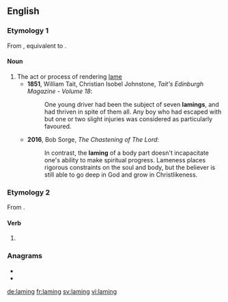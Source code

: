 ==English==

===Etymology 1===
From {{inh|en|enm|laminge}}, equivalent to {{suffix|en|lame|ing}}.

====Noun====
{{en-noun}}

# The act or process of rendering [[lame]]
#* '''1851''', William Tait, ‎Christian Isobel Johnstone, ''Tait's Edinburgh Magazine - Volume 18'':
#*: One young driver had been the subject of seven '''lamings''', and had thriven in spite of them all. Any boy who had escaped with but one or two slight injuries was considered as particularly favoured.
#* '''2016''', Bob Sorge, ''The Chastening of The Lord'':
#*: In contrast, the '''laming''' of a body part doesn't incapacitate one's ability to make spiritual progress. Lameness places rigorous constraints on the soul and body, but the believer is still able to go deep in God and grow in Christlikeness.

===Etymology 2===
From {{suffix|en|lame|ing}}.

====Verb====
{{head|en|present participle}}

# {{present participle of|lame|lang=en|nocat=1}}

===Anagrams===
* {{l|en|lingam}}
* {{l|en|malign}}

[[de:laming]]
[[fr:laming]]
[[sv:laming]]
[[vi:laming]]